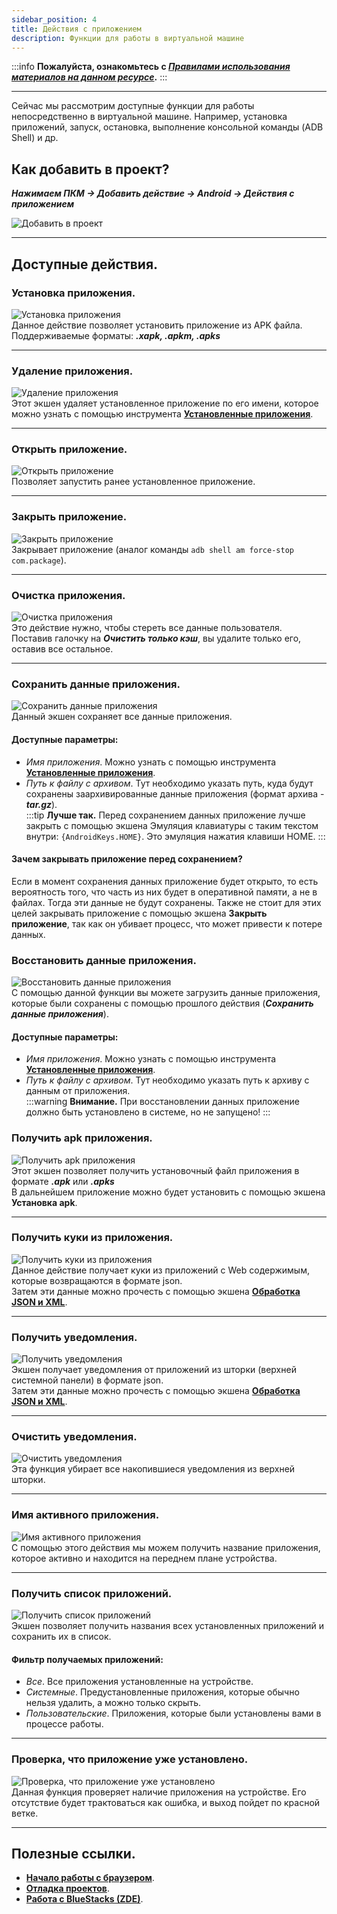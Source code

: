 ```yaml
---
sidebar_position: 4
title: Действия с приложением
description: Функции для работы в виртуальной машине
---
```

:::info **Пожалуйста, ознакомьтесь с [*Правилами использования материалов на данном ресурсе*](../Disclaimer).**
:::
_______________________________________________
Сейчас мы рассмотрим доступные функции для работы непосредственно в виртуальной машине. Например, установка приложений, запуск, остановка, выполнение консольной команды (ADB Shell) и др.  


## Как добавить в проект?  
***Нажимаем ПКМ → Добавить действие → Android → Действия с приложением***  

![Добавить в проект](./assets/App/App_pic1.png)  
_______________________________________________   
## Доступные действия.  
### Установка приложения.  
![Установка приложения](./assets/App/App_pic2.png)  
Данное действие позволяет установить приложение из APK файла. Поддерживаемые форматы: ***.xapk, .apkm, .apks***
_______________________________________________  
### Удаление приложения.  
![Удаление приложения](./assets/App/App_pic3.png)  
Этот экшен удаляет установленное приложение по его имени, которое можно узнать с помощью инструмента [**Установленные приложения**](../Tools/Installed_App).  
_______________________________________________ 
### Открыть приложение.  
![Открыть приложение](./assets/App/App_pic4.png)  
Позволяет запустить ранее установленное приложение.  
_______________________________________________  
### Закрыть приложение.  
![Закрыть приложение](./assets/App/App_pic5.png)  
Закрывает приложение (аналог команды `adb shell am force-stop com.package`). 
_______________________________________________ 
### Очистка приложения.  
![Очистка приложения](./assets/App/App_pic6.png)   
Это действие нужно, чтобы стереть все данные пользователя.  
Поставив галочку на ***Очистить только кэш***, вы удалите только его, оставив все остальное. 
_______________________________________________ 
### Сохранить данные приложения.  
![Сохранить данные приложения](./assets/App/App_pic7.png)  
Данный экшен сохраняет все данные приложения.  
#### Доступные параметры:    
- *Имя приложения*. Можно узнать с помощью инструмента [**Установленные приложения**](../Tools/Installed_App).  
- *Путь к файлу с архивом*. Тут необходимо указать путь, куда будут сохранены заархивированные данные приложения (формат архива - ***tar.gz***).  
:::tip **Лучше так.**
Перед сохранением данных приложение лучше закрыть с помощью экшена Эмуляция клавиатуры с таким текстом внутри: `{AndroidKeys.HOME}`. Это эмуляция нажатия клавиши HOME.
:::  

#### Зачем закрывать приложение перед сохранением?  
Если в момент сохранения данных приложение будет открыто, то есть вероятность того, что часть из них будет в оперативной памяти, а не в файлах. Тогда эти данные не будут сохранены. Также не стоит для этих целей закрывать приложение с помощью экшена **Закрыть приложение**, так как он убивает процесс, что может привести к потере данных.  
### Восстановить данные приложения.  
![Восстановить данные приложения](./assets/App/App_pic8.png)  
С помощью данной функции вы можете загрузить данные приложения, которые были сохранены с помощью прошлого действия (***Сохранить данные приложения***).  
#### Доступные параметры:  
- *Имя приложения*. Можно узнать с помощью инструмента [**Установленные приложения**](../Tools/Installed_App).  
- *Путь к файлу с архивом*. Тут необходимо указать путь к архиву с данным от приложения.  
:::warning **Внимание.**
При восстановлении данных приложение должно быть установлено в системе, но не запущено!
::: 
 
### Получить apk приложения.  
![Получить apk приложения](./assets/App/App_pic9.png)  
Этот экшен позволяет получить установочный файл приложения в формате ***.apk*** или ***.apks***  
В дальнейшем приложение можно будет установить с помощью экшена **Установка apk**.  
_______________________________________________   
### Получить куки из приложения.  
![Получить куки из приложения](./assets/App/App_pic10.png)   
Данное действие получает куки из приложений с Web содержимым, которые возвращаются в формате json.  
Затем эти данные можно прочесть с помощью экшена [**Обработка JSON и XML**](../Data/JSON_XML).  
_______________________________________________ 
### Получить уведомления.  
![Получить уведомления](./assets/App/App_pic11.png)   
Экшен получает уведомления от приложений из шторки (верхней системной панели) в формате json.  
Затем эти данные можно прочесть с помощью экшена [**Обработка JSON и XML**](../Data/JSON_XML).  
_______________________________________________ 
### Очистить уведомления.  
![Очистить уведомления](./assets/App/App_pic15.png)  
Эта функция убирает все накопившиеся уведомления из верхней шторки.  
_______________________________________________   
### Имя активного приложения.  
![Имя активного приложения](./assets/App/App_pic12.png)  
С помощью этого действия мы можем получить название приложения, которое активно и находится на переднем плане устройства.  
_______________________________________________   
### Получить список приложений.  
![Получить список приложений](./assets/App/App_pic13.png)  
Экшен позволяет получить названия всех установленных приложений и сохранить их в список.  
#### Фильтр получаемых приложений:  
- *Все*. Все приложения установленные на устройстве.  
- *Системные*. Предустановленные приложения, которые обычно нельзя удалить, а можно только скрыть.  
- *Пользовательские*. Приложения, которые были установлены вами в процессе работы.  
_______________________________________________ 
### Проверка, что приложение уже установлено.  
![Проверка, что приложение уже установлено](./assets/App/App_pic14.png)  
Данная функция проверяет наличие приложения на устройстве. Его отсутствие будет трактоваться как ошибка, и выход пойдет по красной ветке.
_______________________________________________  
## Полезные ссылки.   
- [**Начало работы с браузером**](../get-started/browser).  
- [**Отладка проектов**](../pm/Debugging).   
- [**Работа с BlueStacks (ZDE)**](../get-started/BlueStacks).
   